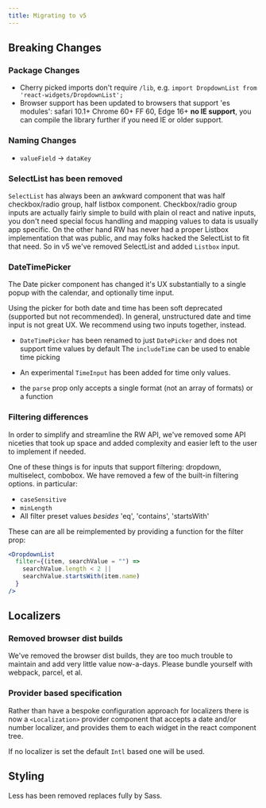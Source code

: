 ```yaml
---
title: Migrating to v5
---
```


## Breaking Changes

### Package Changes

- Cherry picked imports don't require `/lib`, e.g. `import DropdownList from 'react-widgets/DropdownList';`
- Browser support has been updated to browsers that support 'es modules': safari 10.1+ Chrome 60+ FF 60, Edge 16+
  **no IE support**, you can compile the library further if you need IE or older support.

### Naming Changes

- `valueField` -> `dataKey`

### SelectList has been removed

`SelectList` has always been an awkward component that was half checkbox/radio group,
half listbox component. Checkbox/radio group inputs are actually fairly simple
to build with plain ol react and native inputs, you don't need special focus handling
and mapping values to data is usually app specific. On the other hand RW has never
had a proper Listbox implementation that was public, and may folks hacked the SelectList
to fit that need. So in v5 we've removed SelectList and added `Listbox` input.

### DateTimePicker

The Date picker component has changed it's UX substantially to a single
popup with the calendar, and optionally time input.

Using the picker for both date and time has been soft deprecated (supported but not recommended).
In general, unstructured date and time input is not great UX. We recommend
using two inputs together, instead.

- `DateTimePicker` has been renamed to just `DatePicker` and does not support time values by default
  The `includeTime` can be used to enable time picking

- An experimental `TimeInput` has been added for time only values.
- the `parse` prop only accepts a single format (not an array of formats) or a function

### Filtering differences

In order to simplify and streamline the RW API, we've removed some API niceties
that took up space and added complexity and easier left to the user to implement if needed.

One of these things is for inputs that support filtering: dropdown, multiselect, combobox.
We have removed a few of the built-in filtering options. in particular:

- `caseSensitive`
- `minLength`
- All filter preset values _besides_ 'eq', 'contains', 'startsWith'

These can are all be reimplemented by providing a function for the filter prop:

```jsx
<DropdownList
  filter={(item, searchValue = "") =>
    searchValue.length < 2 ||
    searchValue.startsWith(item.name)
  }
/>
```

## Localizers

### Removed browser dist builds

We've removed the browser dist builds, they are too much trouble to maintain
and add very little value now-a-days. Please bundle yourself with webpack, parcel, et al.

### Provider based specification

Rather than have a bespoke configuration approach for localizers there is now
a `<Localization>` provider component that accepts a date and/or number localizer,
and provides them to each widget in the react component tree.

If no localizer is set the default `Intl` based one will be used.

## Styling

Less has been removed replaces fully by Sass.
